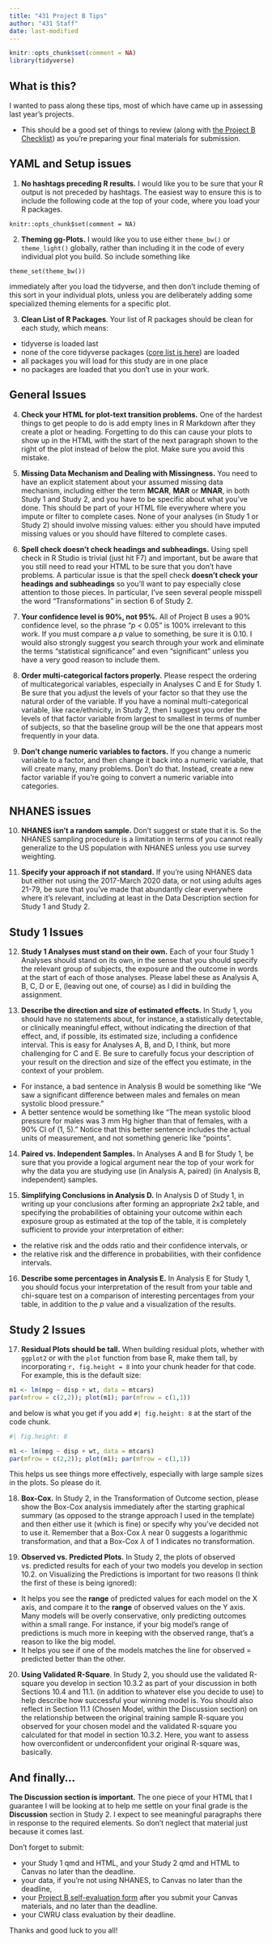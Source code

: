 ```yaml
---
title: "431 Project B Tips"
author: "431 Staff"
date: last-modified
---
```


```r
knitr::opts_chunk$set(comment = NA)
library(tidyverse)
```

## What is this?

I wanted to pass along these tips, most of which have came up in assessing last year's projects.

- This should be a good set of things to review (along with [the Project B  Checklist](https://thomaselove.github.io/431-projectB-20232/checklist.html)) as you're preparing your final materials for submission. 

## YAML and Setup issues

1. **No hashtags preceding R results.** I would like you to be sure that your R output is not preceded by hashtags. The easiest way to ensure this is to include the following code at the top of your code, where you load your R packages.

```
knitr::opts_chunk$set(comment = NA)
```

2. **Theming gg-Plots.** I would like you to use either `theme_bw()` or `theme_light()` globally, rather than including it in the code of every individual plot you build. So include something like 

```
theme_set(theme_bw())
```

immediately after you load the tidyverse, and then don't include theming of this sort in your individual plots, unless you are deliberately adding some specialized theming elements for a specific plot.

3. **Clean List of R Packages**. Your list of R packages should be clean for each study, which means:

- tidyverse is loaded last
- none of the core tidyverse packages ([core list is here](https://www.tidyverse.org/packages/#core-tidyverse)) are loaded
- all packages you will load for this study are in one place
- no packages are loaded that you don't use in your work.


## General Issues

4. **Check your HTML for plot-text transition problems.** One of the hardest things to get people to do is add empty lines in R Markdown after they create a plot or heading. Forgetting to do this can cause your plots to show up in the HTML with the start of the next paragraph shown to the right of the plot instead of below the plot. Make sure you avoid this mistake.

5. **Missing Data Mechanism and Dealing with Missingness.** You need to have an explicit statement about your assumed missing data mechanism, including either the term **MCAR**, **MAR** or **MNAR**, in both Study 1 and Study 2, and you have to be specific about what you've done. This should be part of your HTML file everywhere where you impute or filter to complete cases. None of your analyses (in Study 1 or Study 2) should involve missing values: either you should have imputed missing values or you should have filtered to complete cases.

6. **Spell check doesn't check headings and subheadings.** Using spell check in R Studio is trivial (just hit F7) and important, but be aware that you still need to read your HTML to be sure that you don't have problems. A particular issue is that the spell check **doesn't check your headings and subheadings** so you'll want to pay especially close attention to those pieces. In particular, I've seen several people misspell the word "Transformations" in section 6 of Study 2.

7. **Your confidence level is 90%, not 95%.** All of Project B uses a 90% confidence level, so the phrase "*p* < 0.05" is 100% irrelevant to this work. If you must compare a *p* value to something, be sure it is 0.10. I would also strongly suggest you search through your work and eliminate the terms "statistical significance" and even "significant" unless you have a very good reason to include them.

8. **Order multi-categorical factors properly.** Please respect the ordering of multicategorical variables, especially in Analyses C and E for Study 1. Be sure that you adjust the levels of your factor so that they use the natural order of the variable. If you have a nominal multi-categorical variable, like race/ethnicity, in Study 2, then I suggest you order the levels of that factor variable from largest to smallest in terms of number of subjects, so that the baseline group will be the one that appears most frequently in your data.

9. **Don't change numeric variables to factors.** If you change a numeric variable to a factor, and then change it back into a numeric variable, that will create many, many problems. Don't do that. Instead, create a new factor variable if you're going to convert a numeric variable into categories.

## NHANES issues

10. **NHANES isn't a random sample.** Don't suggest or state that it is. So the NHANES sampling procedure is a limitation in terms of you cannot really generalize to the US population with NHANES unless you use survey weighting.

11. **Specify your approach if not standard.** If you're using NHANES data but either not using the 2017-March 2020 data, or not using adults ages 21-79, be sure that you've made that abundantly clear everywhere where it's relevant, including at least in the Data Description section for Study 1 and Study 2.

## Study 1 Issues

12. **Study 1 Analyses must stand on their own.** Each of your four Study 1 Analyses should stand on its own, in the sense that you should specify the relevant group of subjects, the exposure and the outcome in words at the start of each of those analyses. Please label these as Analysis A, B, C, D or E, (leaving out one, of course) as I did in building the assignment.

13. **Describe the direction and size of estimated effects.** In Study 1, you should have no statements about, for instance, a statistically detectable, or clinically meaningful effect, without indicating the direction of that effect, and, if possible, its estimated size, including a confidence interval. This is easy for Analyses A, B, and D, I think, but more challenging for C and E. Be sure to carefully focus your description of your result on the direction and size of the effect you estimate, in the context of your problem. 

- For instance, a bad sentence in Analysis B would be something like "We saw a significant difference between males and females on mean systolic blood pressure."
- A better sentence would be something like "The mean systolic blood pressure for males was 3 mm Hg higher than that of females, with a 90% CI of (1, 5)." Notice that this better sentence includes the actual units of measurement, and not something generic like "points".

14. **Paired vs. Independent Samples.** In Analyses A and B for Study 1, be sure that you provide a logical argument near the top of your work for why the data you are studying use (in Analysis A, paired) (in Analysis B, independent) samples. 

15. **Simplifying Conclusions in Analysis D.** In Analysis D of Study 1, in writing up your conclusions after forming an appropriate 2x2 table, and specifying the probabilities of obtaining your outcome within each exposure group as estimated at the top of the table, it is completely sufficient to provide your interpretation of either:

- the relative risk and the odds ratio and their confidence intervals, or
- the relative risk and the difference in probabilities, with their confidence intervals.

16. **Describe some percentages in Analysis E.** In Analysis E for Study 1, you should focus your interpretation of the result from your table and chi-square test on a comparison of interesting percentages from your table, in addition to the *p* value and a visualization of the results.

## Study 2 Issues

17. **Residual Plots should be tall.** When building residual plots, whether with `ggplot2` or with the `plot` function from base R, make them tall, by incorporating `r, fig.height = 8` into your chunk header for that code. For example, this is the default size:

```r
m1 <- lm(mpg ~ disp + wt, data = mtcars)
par(mfrow = c(2,2)); plot(m1); par(mfrow = c(1,1))
```

and below is what you get if you add `#| fig.height: 8` at the start of the code chunk.

```r
#| fig.height: 8

m1 <- lm(mpg ~ disp + wt, data = mtcars)
par(mfrow = c(2,2)); plot(m1); par(mfrow = c(1,1))
```

This helps us see things more effectively, especially with large sample sizes in the plots. So please do it.

18. **Box-Cox.** In Study 2, in the Transformation of Outcome section, please show the Box-Cox analysis immediately after the starting graphical summary (as opposed to the strange approach I used in the template) and then either use it (which is fine) or specify why you've decided not to use it. Remember that a Box-Cox $\lambda$ near 0 suggests a logarithmic transformation, and that a Box-Cox $\lambda$ of 1 indicates no transformation.

19. **Observed vs. Predicted Plots.** In Study 2, the plots of observed vs. predicted results for each of your two models you develop in section 10.2. on Visualizing the Predictions is important for two reasons (I think the first of these is being ignored):

- It helps you see the **range** of predicted values for each model on the X axis, and compare it to the **range** of observed values on the Y axis. Many models will be overly conservative, only predicting outcomes within a small range. For instance, if your big model's range of predictions is much more in keeping with the observed range, that's a reason to like the big model.
- It helps you see if one of the models matches the line for observed = predicted better than the other.

20. **Using Validated R-Square**. In Study 2, you should use the validated R-square you develop in section 10.3.2 as part of your discussion in both Sections 10.4 and 11.1. (in addition to whatever else you decide to use) to help describe how successful your winning model is. You should also reflect in Section 11.1 (Chosen Model, within the Discussion section) on the relationship between the original training sample R-square you observed for your chosen model and the validated R-square you calculated for that model in section 10.3.2. Here, you want to assess how overconfident or underconfident your original R-square was, basically.

## And finally...

**The Discussion section is important.** The one piece of your HTML that I guarantee I will be looking at to help me settle on your final grade is the **Discussion** section in Study 2. I expect to see meaningful paragraphs there in response to the required elements. So don't neglect that material just because it comes last.

Don't forget to submit:

- your Study 1 qmd and HTML, and your Study 2 qmd and HTML to Canvas no later than the deadline.
- your data, if you're not using NHANES, to Canvas no later than the deadline,
- your [Project B self-evaluation form](self-eval.qmd) after you submit your Canvas materials, and no later than the deadline.
- your CWRU class evaluation by their deadline.

Thanks and good luck to you all!
